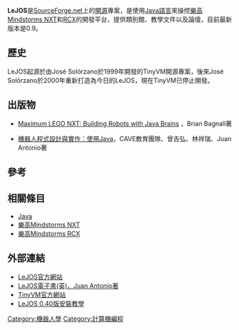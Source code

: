 {{Infobox software
| name                   = LeJOS
| title                  = LeJOS
| logo                   = <!-- [[File:|File:]] -->
| screenshot             = <!-- [[File:|File:]] -->
| caption                = 
| collapsible            = 
| author                 = 
| developer              = 
| released               = <!-- {{Start date|YYYY|MM|DD|df=yes/no}} -->
| discontinued           = 
| latest release version = v0.9
| latest release date    = {{Start date and age|2011|05|16|df=no}}
| latest preview version = 
| latest preview date    = <!-- {{Start date and age|YYYY|MM|DD|df=yes/no}} -->
| frequently updated     = <!-- DO NOT include this parameter unless you know what it does -->
| programming language   = Java
| operating system       = 
| platform               = 
| size                   = 
| language               = 
| status                 = 
| genre                  = 
| license                = 
| website                = {{URL|lejos.sourceforge.net}}
}}
'''LeJOS'''是[[SourceForge.net|SourceForge.net]]上的[[開源|開源]]專案，是使用[[Java語言|Java語言]]來操控[[樂高Mindstorms_NXT|樂高Mindstorms NXT]]和[[樂高Mindstorms_RCX|RCX]]的開發平台，提供類別館、教學文件以及論壇，目前最新版本是0.9。

== 歷史 ==
LeJOS起源於由José Solórzano於1999年開發的TinyVM開源專案，後來José Solórzano於2000年重新打造為今日的LeJOS，現在TinyVM已停止開發。


== 出版物 ==
* {{en}}[http://www.amazon.com/Maximum-Lego-NXT-Building-Robots/dp/0973864915 Maximum LEGO NXT: Building Robots with Java Brains] {{Wayback|url=http://www.amazon.com/Maximum-Lego-NXT-Building-Robots/dp/0973864915 |date=20160417200623 }}，Brian Bagnall著
* {{zh-tw}}[https://archive.is/20130418224609/http://books.gotop.com.tw/bookdetails.aspx?Types=v&bn=AEL010400 機器人程式設計與實作：使用Java]，CAVE教育團隊、曾吉弘、林祥瑞、Juan Antonio著

== 參考 ==
<!--- See http://en.wikipedia.org/wiki/Wikipedia:Footnotes on how to create references using <ref></ref> tags which will then appear here automatically -->
{{Reflist|2}}

== 相關條目 ==
* [[Java|Java]]
* [[樂高Mindstorms_NXT|樂高Mindstorms NXT]]
* [[樂高Mindstorms_RCX|樂高Mindstorms RCX]]

== 外部連結 ==
* [http://lejos.sourceforge.net/ LeJOS官方網站] {{Wayback|url=http://lejos.sourceforge.net/ |date=20130901083113 }} 
* [http://www.juanantonio.info/lejos-ebook/ LeJOS電子書(英)，Juan Antonio著] {{Wayback|url=http://www.juanantonio.info/lejos-ebook/ |date=20190906225523 }}
* [http://tinyvm.sourceforge.net/ TinyVM官方網站] {{Wayback|url=http://tinyvm.sourceforge.net/ |date=20200817055536 }} 
* [http://www.bartneck.de/2008/03/04/java-lego-nxt-eclipse-tutorial/ LeJOS 0.40版安裝教學] {{Wayback|url=http://www.bartneck.de/2008/03/04/java-lego-nxt-eclipse-tutorial/ |date=20201129231005 }} 
<!--- 分類 --->
[[Category:機器人學|Category:機器人學]]
[[Category:計算機編程|Category:計算機編程]]